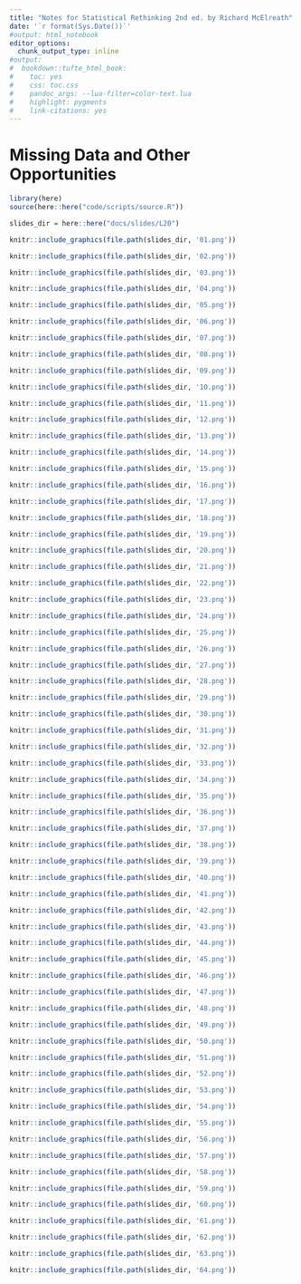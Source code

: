 ```yaml
---
title: "Notes for Statistical Rethinking 2nd ed. by Richard McElreath"
date: '`r format(Sys.Date())`'
#output: html_notebook
editor_options: 
  chunk_output_type: inline
#output:
#  bookdown::tufte_html_book:
#    toc: yes
#    css: toc.css
#    pandoc_args: --lua-filter=color-text.lua
#    highlight: pygments
#    link-citations: yes
---
```


# Missing Data and Other Opportunities

```r
library(here)
source(here::here("code/scripts/source.R"))
```

```r
slides_dir = here::here("docs/slides/L20")
```

```r
knitr::include_graphics(file.path(slides_dir, '01.png'))
```

```r
knitr::include_graphics(file.path(slides_dir, '02.png'))
```

```r
knitr::include_graphics(file.path(slides_dir, '03.png'))
```

```r
knitr::include_graphics(file.path(slides_dir, '04.png'))
```

```r
knitr::include_graphics(file.path(slides_dir, '05.png'))
```

```r
knitr::include_graphics(file.path(slides_dir, '06.png'))
```

```r
knitr::include_graphics(file.path(slides_dir, '07.png'))
```

```r
knitr::include_graphics(file.path(slides_dir, '08.png'))
```

```r
knitr::include_graphics(file.path(slides_dir, '09.png'))
```

```r
knitr::include_graphics(file.path(slides_dir, '10.png'))
```

```r
knitr::include_graphics(file.path(slides_dir, '11.png'))
```

```r
knitr::include_graphics(file.path(slides_dir, '12.png'))
```

```r
knitr::include_graphics(file.path(slides_dir, '13.png'))
```

```r
knitr::include_graphics(file.path(slides_dir, '14.png'))
```

```r
knitr::include_graphics(file.path(slides_dir, '15.png'))
```

```r
knitr::include_graphics(file.path(slides_dir, '16.png'))
```

```r
knitr::include_graphics(file.path(slides_dir, '17.png'))
```

```r
knitr::include_graphics(file.path(slides_dir, '18.png'))
```

```r
knitr::include_graphics(file.path(slides_dir, '19.png'))
```

```r
knitr::include_graphics(file.path(slides_dir, '20.png'))
```

```r
knitr::include_graphics(file.path(slides_dir, '21.png'))
```

```r
knitr::include_graphics(file.path(slides_dir, '22.png'))
```

```r
knitr::include_graphics(file.path(slides_dir, '23.png'))
```

```r
knitr::include_graphics(file.path(slides_dir, '24.png'))
```

```r
knitr::include_graphics(file.path(slides_dir, '25.png'))
```

```r
knitr::include_graphics(file.path(slides_dir, '26.png'))
```

```r
knitr::include_graphics(file.path(slides_dir, '27.png'))
```

```r
knitr::include_graphics(file.path(slides_dir, '28.png'))
```

```r
knitr::include_graphics(file.path(slides_dir, '29.png'))
```

```r
knitr::include_graphics(file.path(slides_dir, '30.png'))
```

```r
knitr::include_graphics(file.path(slides_dir, '31.png'))
```

```r
knitr::include_graphics(file.path(slides_dir, '32.png'))
```

```r
knitr::include_graphics(file.path(slides_dir, '33.png'))
```

```r
knitr::include_graphics(file.path(slides_dir, '34.png'))
```

```r
knitr::include_graphics(file.path(slides_dir, '35.png'))
```

```r
knitr::include_graphics(file.path(slides_dir, '36.png'))
```

```r
knitr::include_graphics(file.path(slides_dir, '37.png'))
```

```r
knitr::include_graphics(file.path(slides_dir, '38.png'))
```

```r
knitr::include_graphics(file.path(slides_dir, '39.png'))
```

```r
knitr::include_graphics(file.path(slides_dir, '40.png'))
```

```r
knitr::include_graphics(file.path(slides_dir, '41.png'))
```

```r
knitr::include_graphics(file.path(slides_dir, '42.png'))
```

```r
knitr::include_graphics(file.path(slides_dir, '43.png'))
```

```r
knitr::include_graphics(file.path(slides_dir, '44.png'))
```

```r
knitr::include_graphics(file.path(slides_dir, '45.png'))
```

```r
knitr::include_graphics(file.path(slides_dir, '46.png'))
```

```r
knitr::include_graphics(file.path(slides_dir, '47.png'))
```

```r
knitr::include_graphics(file.path(slides_dir, '48.png'))
```

```r
knitr::include_graphics(file.path(slides_dir, '49.png'))
```

```r
knitr::include_graphics(file.path(slides_dir, '50.png'))
```

```r
knitr::include_graphics(file.path(slides_dir, '51.png'))
```

```r
knitr::include_graphics(file.path(slides_dir, '52.png'))
```

```r
knitr::include_graphics(file.path(slides_dir, '53.png'))
```

```r
knitr::include_graphics(file.path(slides_dir, '54.png'))
```

```r
knitr::include_graphics(file.path(slides_dir, '55.png'))
```

```r
knitr::include_graphics(file.path(slides_dir, '56.png'))
```

```r
knitr::include_graphics(file.path(slides_dir, '57.png'))
```

```r
knitr::include_graphics(file.path(slides_dir, '58.png'))
```

```r
knitr::include_graphics(file.path(slides_dir, '59.png'))
```

```r
knitr::include_graphics(file.path(slides_dir, '60.png'))
```

```r
knitr::include_graphics(file.path(slides_dir, '61.png'))
```

```r
knitr::include_graphics(file.path(slides_dir, '62.png'))
```

```r
knitr::include_graphics(file.path(slides_dir, '63.png'))
```

```r
knitr::include_graphics(file.path(slides_dir, '64.png'))
```

